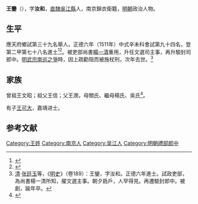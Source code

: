{{Otheruses|other=名为王鑾的其他人物|王鑾}}
{{明清人物信息框
| 姓名 = 王鑾
| 原名 =
| 圖片名稱= 
| 圖片大小 =
| 圖片說明 = 
| 最高職務 = 吏部驗封司郎中
| 國家 = 大明 
| 爵位 =
| 籍貫 = [[南直隸|直隸]][[蘇州府|蘇州府]][[吳江縣|吳江縣]]<br>南京錦衣衛籍
| 族裔 = 
| 字號 = 字汝和
| 諡號 =
| 出生日期 = 生年不詳
| 出生地點 = 
| 逝世日期 = 正德十五年（1520年）
| 逝世地點 =
| 墓葬 =
| 配偶 = 
| 親屬 = 子 [[王可大|王可大]]
| 出身 =
* 正德六年辛未科進士出身
| 經歷 =
| 著作 =  
}}
'''王鑾'''（{{bd|？||1520年|catIdx=}}），字'''汝和'''，[[南直隸|直隸]][[吳江縣|吳江縣]]人，南京錦衣衛籍，[[明朝|明朝]]政治人物。

== 生平 ==
應天府鄉試第三十九名舉人。正德六年（1511年）中式辛未科會試第九十四名，登第二甲第七十八名進士<ref>{{Cite book|title=《皇明贡举考》卷五|last=（明）[[张朝瑞|张朝瑞]]|first=|publisher=《续修四库全书》史部第828册|year=|isbn=|location=|pages=}}</ref><ref>{{Cite book|title=贡举志五种 上|last=鲁小俊，江俊伟著|first=|publisher=武汉：武汉大学出版社|year=2009|isbn=978-7-307-07043-1|location=|pages=}}</ref>。被吏部尚書[[楊一清|楊一清]]重用，升任文選司主事，再升驗封司郎中。[[明武宗南巡之爭|明武宗南巡之爭]]時，因上疏勸阻而被施杖刑，次年去世。<ref>[[清|清]]·[[张廷玉|张廷玉]]等，《[[明史|明史]]》（卷189）：王鑾，字汝和。正德六年進士。試政吏部，為尚書楊一清所知，擢文選主事。朝夕扃戶，人罕得見。再遷驗封郎中。被創，踰年卒。</ref>

== 家族 ==
曾祖王文昭；祖父王信；父王潣，母關氏、繼母楊氏、吳氏<ref>{{Cite book|title=天一阁藏明代科举录选刊 登科录 点校本|last=龚延明主编|first=|publisher=宁波出版社|year=2016|isbn=978-7-5526-2320-8|location=宁波|pages=|quote=《天一閣藏明代科舉錄選刊.登科錄》之《正德六年辛未科進士登科錄》}}</ref>。

有子[[王可大|王可大]]，嘉靖进士。

==参考文献==
{{reflist}}

{{正德六年辛未科殿試金榜}}
{{Authority control}}
{{明朝官员小作品}}

{{DEFAULTSORT:W}}
[[Category:王姓|Category:王姓]]
[[Category:南京人|Category:南京人]]
[[Category:吴江人|Category:吴江人]]
[[Category:明朝禮部郎中|Category:明朝禮部郎中]]